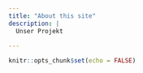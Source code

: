 ```yaml
---
title: "About this site"
description: |
  Unser Projekt
  
---
```


```r
knitr::opts_chunk$set(echo = FALSE)
```

